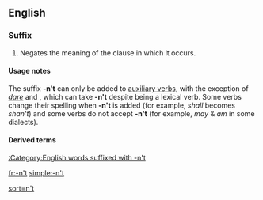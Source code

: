 {{also|not}}
==English==

===Suffix===
{{infl|en|suffix|head=[[n't|-n’t]]|sort=nt}}

# Negates the meaning of the clause in which it occurs.

====Usage notes====
The suffix '''-n't''' can only be added to [[auxiliary verb]]s, with the exception of ''[[dare]]'' and {{term|need}}, which can take '''-n't''' despite being a lexical verb. Some verbs change their spelling when '''-n't''' is added (for example, ''shall'' becomes ''shan't'') and some verbs do not accept '''-n't''' (for example, ''may'' & ''am'' in some dialects).

====Derived terms====
[[:Category:English words suffixed with -n't]]
[[Category:English nonproductive suffixes|sort=n't]]

[[fr:-n't]]
[[simple:-n't]]